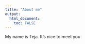 ```yaml
---
title: "About me"
output: 
  html_document:
    toc: FALSE
---
```



My name is Teja. It's nice to meet you
